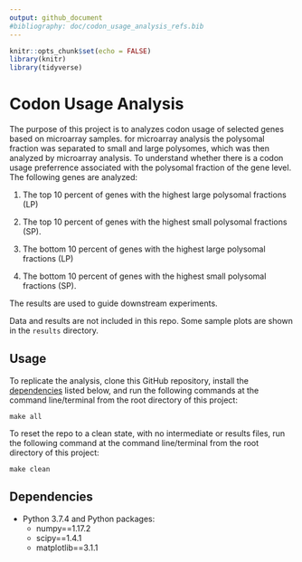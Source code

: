 ```yaml
---
output: github_document
#bibliography: doc/codon_usage_analysis_refs.bib
---
```



```r
knitr::opts_chunk$set(echo = FALSE)
library(knitr)
library(tidyverse)
```


# Codon Usage Analysis

The purpose of this project is to analyzes codon usage of selected genes based on microarray samples. for microarray analysis the polysomal fraction was separated to small and large polysomes, which was then analyzed by microarray analysis. To understand whether there is a codon usage preferrence associated with the polysomal fraction of the gene level. The following genes are analyzed:

1. The top 10 percent of genes with the highest large polysomal fractions (LP)

2. The top 10 percent of genes with the highest small polysomal fractions (SP). 

3. The bottom 10 percent of genes with the highest large polysomal fractions (LP)

4. The bottom 10 percent of genes with the highest small polysomal fractions (SP).

The results are used to guide downstream experiments.  

Data and results are not included in this repo. Some sample plots are shown in the `results` directory.

## Usage

To replicate the analysis, clone this GitHub repository, install the [dependencies](#dependencies) listed below, and run the following commands at the command line/terminal from the root directory of this project:

```
make all
```

To reset the repo to a clean state, with no intermediate or results files, run the following command at the command line/terminal from the root directory of this project:

```
make clean
```

## Dependencies

- Python 3.7.4 and Python packages:
    + numpy==1.17.2
    + scipy==1.4.1
    + matplotlib==3.1.1
